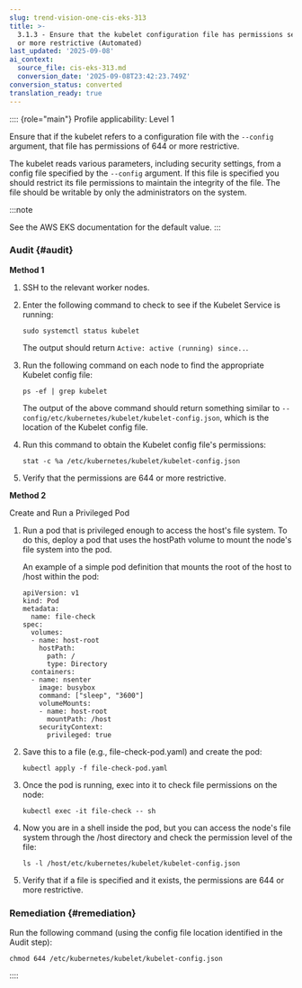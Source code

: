 ```yaml
---
slug: trend-vision-one-cis-eks-313
title: >-
  3.1.3 - Ensure that the kubelet configuration file has permissions set to 644
  or more restrictive (Automated)
last_updated: '2025-09-08'
ai_context:
  source_file: cis-eks-313.md
  conversion_date: '2025-09-08T23:42:23.749Z'
conversion_status: converted
translation_ready: true
---
```


:::: {role="main"}
Profile applicability: Level 1

Ensure that if the kubelet refers to a configuration file with the `--config` argument, that file has permissions of 644 or more restrictive.

The kubelet reads various parameters, including security settings, from a config file specified by the `--config` argument. If this file is specified you should restrict its file permissions to maintain the integrity of the file. The file should be writable by only the administrators on the system.

:::note

See the AWS EKS documentation for the default value.
:::

### Audit {#audit}

**Method 1**

1.  SSH to the relevant worker nodes.

2.  Enter the following command to check to see if the Kubelet Service is running:

    ``` codeblock
    sudo systemctl status kubelet
    ```

    The output should return `Active: active (running) since..`.

3.  Run the following command on each node to find the appropriate Kubelet config file:

    ``` codeblock
    ps -ef | grep kubelet
    ```

    The output of the above command should return something similar to `--config/etc/kubernetes/kubelet/kubelet-config.json`, which is the location of the Kubelet config file.

4.  Run this command to obtain the Kubelet config file's permissions:

    ``` codeblock
    stat -c %a /etc/kubernetes/kubelet/kubelet-config.json
    ```

5.  Verify that the permissions are 644 or more restrictive.

**Method 2**

Create and Run a Privileged Pod

1.  Run a pod that is privileged enough to access the host's file system. To do this, deploy a pod that uses the hostPath volume to mount the node's file system into the pod.

    An example of a simple pod definition that mounts the root of the host to /host within the pod:

    ``` codeblock
    apiVersion: v1
    kind: Pod
    metadata:
      name: file-check
    spec:
      volumes:
      - name: host-root
        hostPath:
          path: /
          type: Directory
      containers:
      - name: nsenter
        image: busybox
        command: ["sleep", "3600"]
        volumeMounts:
        - name: host-root
          mountPath: /host
        securityContext:
          privileged: true
    ```

2.  Save this to a file (e.g., file-check-pod.yaml) and create the pod:

    ``` codeblock
    kubectl apply -f file-check-pod.yaml
    ```

3.  Once the pod is running, exec into it to check file permissions on the node:

    ``` codeblock
    kubectl exec -it file-check -- sh
    ```

4.  Now you are in a shell inside the pod, but you can access the node's file system through the /host directory and check the permission level of the file:

    ``` codeblock
    ls -l /host/etc/kubernetes/kubelet/kubelet-config.json
    ```

5.  Verify that if a file is specified and it exists, the permissions are 644 or more restrictive.

### Remediation {#remediation}

Run the following command (using the config file location identified in the Audit step):

``` codeblock
chmod 644 /etc/kubernetes/kubelet/kubelet-config.json
```
::::
